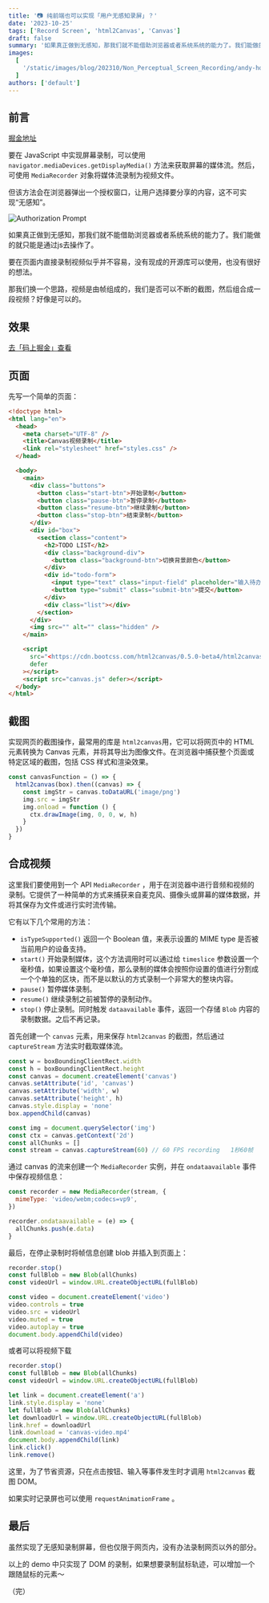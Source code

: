 ```yaml
---
title: '📷 纯前端也可以实现「用户无感知录屏」？'
date: '2023-10-25'
tags: ['Record Screen', 'html2Canvas', 'Canvas']
draft: false
summary: '如果真正做到无感知，那我们就不能借助浏览器或者系统系统的能力了。我们能做的就只能是通过js去操作了。要在页面内直接录制视频似乎并不容易，没有现成的开源库以使用，也没有很好的想法。那我们换一个思路...'
images:
  [
    '/static/images/blog/202310/Non_Perceptual_Screen_Recording/andy-holmes-lZTQZRIXzDc-unsplash.webp',
  ]
authors: ['default']
---
```


## 前言

[掘金地址](https://juejin.cn/post/7293462197386592283)

要在 JavaScript 中实现屏幕录制，可以使用 `navigator.mediaDevices.getDisplayMedia()` 方法来获取屏幕的媒体流。然后，可使用 `MediaRecorder` 对象将媒体流录制为视频文件。

但该方法会在浏览器弹出一个授权窗口，让用户选择要分享的内容，这不可实现“无感知”。

![Authorization Prompt](/static/images/blog/202310/Non_Perceptual_Screen_Recording/authorization_prompt.webp)

如果真正做到无感知，那我们就不能借助浏览器或者系统系统的能力了。我们能做的就只能是通过js去操作了。

要在页面内直接录制视频似乎并不容易，没有现成的开源库可以使用，也没有很好的想法。

那我们换一个思路，视频是由帧组成的，我们是否可以不断的截图，然后组合成一段视频？好像是可以的。

## 效果

[去「码上掘金」查看](https://code.juejin.cn/pen/7293465912663867419)

## 页面

先写一个简单的页面：

```html showLineNumbers
<!doctype html>
<html lang="en">
  <head>
    <meta charset="UTF-8" />
    <title>Canvas视频录制</title>
    <link rel="stylesheet" href="styles.css" />
  </head>

  <body>
    <main>
      <div class="buttons">
        <button class="start-btn">开始录制</button>
        <button class="pause-btn">暂停录制</button>
        <button class="resume-btn">继续录制</button>
        <button class="stop-btn">结束录制</button>
      </div>
      <div id="box">
        <section class="content">
          <h2>TODO LIST</h2>
          <div class="background-div">
            <button class="background-btn">切换背景颜色</button>
          </div>
          <div id="todo-form">
            <input type="text" class="input-field" placeholder="输入待办事项" />
            <button type="submit" class="submit-btn">提交</button>
          </div>
          <div class="list"></div>
        </section>
      </div>
      <img src="" alt="" class="hidden" />
    </main>

    <script
      src="<https://cdn.bootcss.com/html2canvas/0.5.0-beta4/html2canvas.min.js>"
      defer
    ></script>
    <script src="canvas.js" defer></script>
  </body>
</html>
```

## 截图

实现网页的截图操作，最常用的库是 `html2canvas`用，它可以将网页中的 HTML 元素转换为 Canvas 元素，并将其导出为图像文件。在浏览器中捕获整个页面或特定区域的截图，包括 CSS 样式和渲染效果。

```js showLineNumbers
const canvasFunction = () => {
  html2canvas(box).then((canvas) => {
    const imgStr = canvas.toDataURL('image/png')
    img.src = imgStr
    img.onload = function () {
      ctx.drawImage(img, 0, 0, w, h)
    }
  })
}
```

## 合成视频

这里我们要使用到一个 API `MediaRecorder` ，用于在浏览器中进行音频和视频的录制。它提供了一种简单的方式来捕获来自麦克风、摄像头或屏幕的媒体数据，并将其保存为文件或进行实时流传输。

它有以下几个常用的方法：

- `isTypeSupported()` 返回一个 Boolean 值，来表示设置的 MIME type 是否被当前用户的设备支持。
- `start()` 开始录制媒体，这个方法调用时可以通过给 `timeslice` 参数设置一个毫秒值，如果设置这个毫秒值，那么录制的媒体会按照你设置的值进行分割成一个个单独的区块，而不是以默认的方式录制一个非常大的整块内容。
- `pause()` 暂停媒体录制。
- `resume()` 继续录制之前被暂停的录制动作。
- `stop()` 停止录制。同时触发 `dataavailable` 事件，返回一个存储 `Blob` 内容的录制数据。之后不再记录。

首先创建一个 `canvas` 元素，用来保存 `html2canvas` 的截图，然后通过 `captureStream` 方法实时截取媒体流。

```js showLineNumbers
const w = boxBoundingClientRect.width
const h = boxBoundingClientRect.height
const canvas = document.createElement('canvas')
canvas.setAttribute('id', 'canvas')
canvas.setAttribute('width', w)
canvas.setAttribute('height', h)
canvas.style.display = 'none'
box.appendChild(canvas)

const img = document.querySelector('img')
const ctx = canvas.getContext('2d')
const allChunks = []
const stream = canvas.captureStream(60) // 60 FPS recording   1秒60帧
```

通过 canvas 的流来创建一个 `MediaRecorder` 实例，并在 `ondataavailable` 事件中保存视频信息：

```js showLineNumbers
const recorder = new MediaRecorder(stream, {
  mimeType: 'video/webm;codecs=vp9',
})

recorder.ondataavailable = (e) => {
  allChunks.push(e.data)
}
```

最后，在停止录制时将帧信息创建 blob 并插入到页面上：

```js showLineNumbers
recorder.stop()
const fullBlob = new Blob(allChunks)
const videoUrl = window.URL.createObjectURL(fullBlob)

const video = document.createElement('video')
video.controls = true
video.src = videoUrl
video.muted = true
video.autoplay = true
document.body.appendChild(video)
```

或者可以将视频下载

```js showLineNumbers
recorder.stop()
const fullBlob = new Blob(allChunks)
const videoUrl = window.URL.createObjectURL(fullBlob)

let link = document.createElement('a')
link.style.display = 'none'
let fullBlob = new Blob(allChunks)
let downloadUrl = window.URL.createObjectURL(fullBlob)
link.href = downloadUrl
link.download = 'canvas-video.mp4'
document.body.appendChild(link)
link.click()
link.remove()
```

这里，为了节省资源，只在点击按钮、输入等事件发生时才调用 `html2canvas` 截图 DOM。

如果实时记录屏也可以使用 `requestAnimationFrame` 。

## 最后

虽然实现了无感知录制屏幕，但也仅限于网页内，没有办法录制网页以外的部分。

以上的 demo 中只实现了 DOM 的录制，如果想要录制鼠标轨迹，可以增加一个跟随鼠标的元素～

（完）
